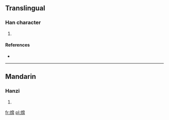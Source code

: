 ==Translingual==

===Han character===
{{Han char|rn=86|rad=火|as=10|sn=14|four=9482<sub>7</sub>|canj=火大尸月 (FKSB)}}

# {{defn|Han|sort=火10}}

====References====
* {{Han ref|kx=0678.340|dkj=19281|dj=1090.230|hdz=32225.110|uh=7181|ud=29057|bh=E2C3|bd=58051}}

----

==Mandarin==

===Hanzi===
{{cmn-hanzi|pin=[[xié]] ([[xie2]])|wg=hsieh<sup>2</sup>}}

# {{defn|Mandarin|sort=火10}}

[[fr:熁]]
[[pl:熁]]